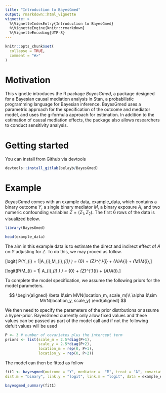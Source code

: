 ```yaml
---
title: "Introduction to BayesGmed"
output: rmarkdown::html_vignette
vignette: >
  %\VignetteIndexEntry{Introduction to BayesGmed}
  %\VignetteEngine{knitr::rmarkdown}
  %\VignetteEncoding{UTF-8}
---
```


```r
knitr::opts_chunk$set(
  collapse = TRUE,
  comment = "#>"
)
```
# Motivation 
This vignette introduces the R package *BayesGmed*, a package designed for a Bayesian causal mediation analysis in Stan, a probabilistic programming language for Bayesian inference. 
BayesGmed uses a parametric approach for the specification of the outcome and mediator model, and uses the g-formula approach for estimation. In addition to the estimation of causal mediation effects, the package also allows researchers to conduct sensitivity analysis.

# Getting started 
You can install from Github via devtools
```r
devtools::install_gitlab(belayb/BayesGmed)
```

# Example 
*BayesGmed* comes with an example data, example_data, 
which contains a binary outcome $Y$, a single binary mediator $M$, a binary exposure $A$, 
and two numeric confounding variables $Z = (Z_1, Z_2)$. The first 6 rows of the data is
visualized below. 
```r
library(BayesGmed)
```
```r
head(example_data)
```
The aim in this example data is to estimate the direct and indirect effect of $A$ on $Y$ adjusting for $Z$. 
To do this, we may proced as follow. 

\[logit( P(Y_{i} = 1|A_{i},M_{i},\mathbf{Z}_{i}) ) = \alpha_{0} + \mathbf{\alpha}_{Z}^{'}\mathbf{Z}_{i} + \alpha_{A}A_{i} + \alpha_{M}M_{i},\]

\[logit(P(M_{i} = 1| A_{i},\mathbf{Z}_{i} ) ) = \beta_{0} + \mathbf{\beta}_{Z}^{'}\mathbf{Z}_{i} + \beta_{A}A_{i}.\]

To complete the model specification, we assume the following priors for the model parameters. 

$$
\begin{aligned}
\beta &\sim MVN(location_m, scale_m)\\
\alpha &\sim MVN(location_y, scale_y)
\end{aligned}
$$

We then need to specify the parameters 
of the prior distrbutions or assume a hyper-prior. 
BayesGmed currently only allow fixed values and these values
can be passed as part of the model call and if not the 
following defult values will be used 

```r
P <- 3 # number of covariates plus the intercept term 
priors <- list(scale_m = 2.5*diag(P+1), 
               scale_y = 2.5*diag(P+2),
               location_m = rep(0, P+1), 
               location_y = rep(0, P+2))
```

The model can then be fitted as follow 

```r
fit1 <- bayesgmed(outcome = "Y", mediator =  "M", treat = "A", covariates = c("Z1", "Z2"), dist.y = "binary",
dist.m = "binary", link.y = "logit", link.m = "logit", data = example_data)

bayesgmed_summary(fit1)
```